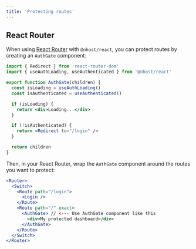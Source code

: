 ```yaml
---
title: 'Protecting routes'
---
```


## React Router

When using [React Router](https://reactrouter.com/web/guides/quick-start) with `@nhost/react`, you can protect routes by creating an `AuthGate` component:

```jsx
import { Redirect } from 'react-router-dom'
import { useAuthLoading, useAuthenticated } from '@nhost/react'

export function AuthGate(children) {
  const isLoading = useAuthLoading()
  const isAuthenticated = useAuthenticated()

  if (isLoading) {
    return <div>Loading...</div>
  }

  if (!isAuthenticated) {
    return <Redirect to="/login" />
  }

  return children
}
```

Then, in your React Router, wrap the `AuthGate` component around the routes you want to protect:

```jsx
<Router>
  <Switch>
    <Route path="/login">
      <Login />
    </Route>
    <Route path="/" exact>
      <AuthGate> // <--- Use AuthGate component like this
        <div>My protected dashboard</div>
      </AuthGate>
    </Route>
  </Switch>
</Router>
```
